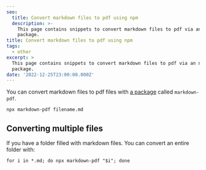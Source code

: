 ```yaml
---
seo:
  title: Convert markdown files to pdf using npm
  description: >-
    This page contains snippets to convert markdown files to pdf via an npm
    package.
title: Convert markdown files to pdf using npm
tags:
  - other
excerpt: >
  This page contains snippets to convert markdown files to pdf via an npm
  package.
date: '2022-12-25T23:00:00.000Z'
---
```


You can convert markdown files to pdf files with
[a package](https://www.npmjs.com/package/markdown-pdf) called `markdown-pdf`.

```shell
npx markdown-pdf filename.md
```

## Converting multiple files

If you have a folder filled with markdown files. You can convert an entire
folder with:

```shell
for i in *.md; do npx markdown-pdf "$i"; done
```
